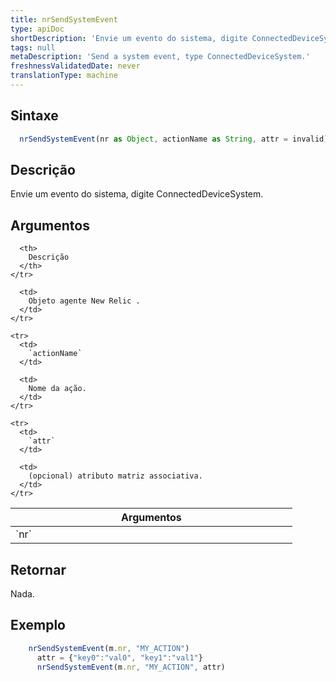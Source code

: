```yaml
---
title: nrSendSystemEvent
type: apiDoc
shortDescription: 'Envie um evento do sistema, digite ConnectedDeviceSystem.'
tags: null
metaDescription: 'Send a system event, type ConnectedDeviceSystem.'
freshnessValidatedDate: never
translationType: machine
---
```


## Sintaxe

```js
  nrSendSystemEvent(nr as Object, actionName as String, attr = invalid) as Void
```

## Descrição

Envie um evento do sistema, digite ConnectedDeviceSystem.

## Argumentos

<table>
  <thead>
    <tr>
      <th width="25%">
        Argumentos
      </th>

      <th>
        Descrição
      </th>
    </tr>
  </thead>

  <tbody>
    <tr>
      <td>
        `nr`
      </td>

      <td>
        Objeto agente New Relic .
      </td>
    </tr>

    <tr>
      <td>
        `actionName`
      </td>

      <td>
        Nome da ação.
      </td>
    </tr>

    <tr>
      <td>
        `attr`
      </td>

      <td>
        (opcional) atributo matriz associativa.
      </td>
    </tr>
  </tbody>
</table>

## Retornar

Nada.

## Exemplo

```js
  	nrSendSystemEvent(m.nr, "MY_ACTION")
	  attr = {"key0":"val0", "key1":"val1"}
	  nrSendSystemEvent(m.nr, "MY_ACTION", attr)
```